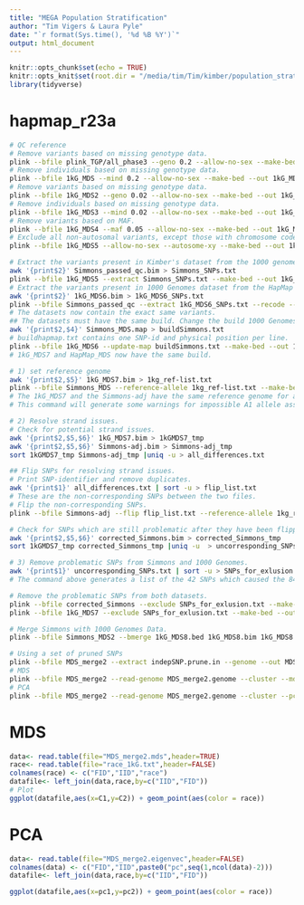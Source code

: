 ```yaml
---
title: "MEGA Population Stratification"
author: "Tim Vigers & Laura Pyle"
date: "`r format(Sys.time(), '%d %B %Y')`"
output: html_document
---
```


```r
knitr::opts_chunk$set(echo = TRUE)
knitr::opts_knit$set(root.dir = "/media/tim/Tim/kimber/population_stratification")
library(tidyverse)
```

# hapmap_r23a

```bash
# QC reference
# Remove variants based on missing genotype data.
plink --bfile plink_TGP/all_phase3 --geno 0.2 --allow-no-sex --make-bed --out kimber/population_stratification/1kG_MDS --allow-extra-chr
# Remove individuals based on missing genotype data.
plink --bfile 1kG_MDS --mind 0.2 --allow-no-sex --make-bed --out 1kG_MDS2
# Remove variants based on missing genotype data.
plink --bfile 1kG_MDS2 --geno 0.02 --allow-no-sex --make-bed --out 1kG_MDS3
# Remove individuals based on missing genotype data.
plink --bfile 1kG_MDS3 --mind 0.02 --allow-no-sex --make-bed --out 1kG_MDS4
# Remove variants based on MAF.
plink --bfile 1kG_MDS4 --maf 0.05 --allow-no-sex --make-bed --out 1kG_MDS5
# Exclude all non-autosomal variants, except those with chromosome code XY
plink --bfile 1kG_MDS5 --allow-no-sex --autosome-xy --make-bed --out 1kG_MDS5
```

```bash
# Extract the variants present in Kimber's dataset from the 1000 genomes dataset.
awk '{print$2}' Simmons_passed_qc.bim > Simmons_SNPs.txt
plink --bfile 1kG_MDS5 --extract Simmons_SNPs.txt --make-bed --out 1kG_MDS6
# Extract the variants present in 1000 Genomes dataset from the HapMap dataset.
awk '{print$2}' 1kG_MDS6.bim > 1kG_MDS6_SNPs.txt
plink --bfile Simmons_passed_qc --extract 1kG_MDS6_SNPs.txt --recode --make-bed --out Simmons_MDS
# The datasets now contain the exact same variants.
## The datasets must have the same build. Change the build 1000 Genomes data build.
awk '{print$2,$4}' Simmons_MDS.map > buildSimmons.txt
# buildhapmap.txt contains one SNP-id and physical position per line.
plink --bfile 1kG_MDS6 --update-map buildSimmons.txt --make-bed --out 1kG_MDS7
# 1kG_MDS7 and HapMap_MDS now have the same build.
```

```bash
# 1) set reference genome 
awk '{print$2,$5}' 1kG_MDS7.bim > 1kg_ref-list.txt
plink --bfile Simmons_MDS --reference-allele 1kg_ref-list.txt --make-bed --out Simmons-adj
# The 1kG_MDS7 and the Simmons-adj have the same reference genome for all SNPs.
# This command will generate some warnings for impossible A1 allele assignment.

# 2) Resolve strand issues.
# Check for potential strand issues.
awk '{print$2,$5,$6}' 1kG_MDS7.bim > 1kGMDS7_tmp
awk '{print$2,$5,$6}' Simmons-adj.bim > Simmons-adj_tmp
sort 1kGMDS7_tmp Simmons-adj_tmp |uniq -u > all_differences.txt

## Flip SNPs for resolving strand issues.
# Print SNP-identifier and remove duplicates.
awk '{print$1}' all_differences.txt | sort -u > flip_list.txt
# These are the non-corresponding SNPs between the two files. 
# Flip the non-corresponding SNPs. 
plink --bfile Simmons-adj --flip flip_list.txt --reference-allele 1kg_ref-list.txt --make-bed --out corrected_Simmons

# Check for SNPs which are still problematic after they have been flipped.
awk '{print$2,$5,$6}' corrected_Simmons.bim > corrected_Simmons_tmp
sort 1kGMDS7_tmp corrected_Simmons_tmp |uniq -u  > uncorresponding_SNPs.txt

# 3) Remove problematic SNPs from Simmons and 1000 Genomes.
awk '{print$1}' uncorresponding_SNPs.txt | sort -u > SNPs_for_exlusion.txt
# The command above generates a list of the 42 SNPs which caused the 84 differences between the Simmons and the 1000 Genomes data sets after flipping and setting of the reference genome.

# Remove the problematic SNPs from both datasets.
plink --bfile corrected_Simmons --exclude SNPs_for_exlusion.txt --make-bed --out Simmons_MDS2
plink --bfile 1kG_MDS7 --exclude SNPs_for_exlusion.txt --make-bed --out 1kG_MDS8

# Merge Simmons with 1000 Genomes Data.
plink --bfile Simmons_MDS2 --bmerge 1kG_MDS8.bed 1kG_MDS8.bim 1kG_MDS8.fam --allow-no-sex --make-bed --out MDS_merge2

# Using a set of pruned SNPs
plink --bfile MDS_merge2 --extract indepSNP.prune.in --genome --out MDS_merge2
# MDS
plink --bfile MDS_merge2 --read-genome MDS_merge2.genome --cluster --mds-plot 10 --out MDS_merge2
# PCA
plink --bfile MDS_merge2 --read-genome MDS_merge2.genome --cluster --pca --out MDS_merge2
```

# MDS

```r
data<- read.table(file="MDS_merge2.mds",header=TRUE)
race<- read.table(file="race_1kG.txt",header=FALSE)
colnames(race) <- c("FID","IID","race")
datafile<- left_join(data,race,by=c("IID","FID"))
# Plot
ggplot(datafile,aes(x=C1,y=C2)) + geom_point(aes(color = race))
```

# PCA

```r
data<- read.table(file="MDS_merge2.eigenvec",header=FALSE)
colnames(data) <- c("FID","IID",paste0("pc",seq(1,ncol(data)-2)))
datafile<- left_join(data,race,by=c("IID","FID"))

ggplot(datafile,aes(x=pc1,y=pc2)) + geom_point(aes(color = race))
```